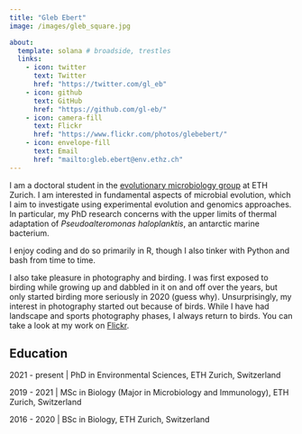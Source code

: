 ```yaml
---
title: "Gleb Ebert"
image: /images/gleb_square.jpg

about:
  template: solana # broadside, trestles
  links:
    - icon: twitter
      text: Twitter
      href: "https://twitter.com/gl_eb"
    - icon: github
      text: GitHub
      href: "https://github.com/gl-eb/"
    - icon: camera-fill
      text: Flickr
      href: "https://www.flickr.com/photos/glebebert/"
    - icon: envelope-fill
      text: Email
      href: "mailto:gleb.ebert@env.ethz.ch"
---
```


I am a doctoral student in the [evolutionary microbiology group](https://evomicrobio.ethz.ch/) at ETH Zurich. I am interested in fundamental aspects of microbial evolution, which I aim to investigate using experimental evolution and genomics approaches. In particular, my PhD research concerns with the upper limits of thermal adaptation of *Pseudoalteromonas haloplanktis*, an antarctic marine bacterium.

I enjoy coding and do so primarily in R, though I also tinker with Python and bash from time to time. <!-- Check out my [projects](projects.qmd) page to see some examples that have made it onto GitHub. -->

I also take pleasure in photography and birding. I was first exposed to birding while growing up and dabbled in it on and off over the years, but only started birding more seriously in 2020 (guess why). Unsurprisingly, my interest in photography started out because of birds. While I have had landscape and sports photography phases, I always return to birds. You can <!-- learn more on my [nature](nature.qmd) page or --> take a look at my work on [Flickr](https://www.flickr.com/photos/glebebert/).

## Education

2021 - present | PhD in Environmental Sciences, ETH Zurich, Switzerland

2019 - 2021 | MSc in Biology (Major in Microbiology and Immunology), ETH Zurich, Switzerland

2016 - 2020 | BSc in Biology, ETH Zurich, Switzerland
